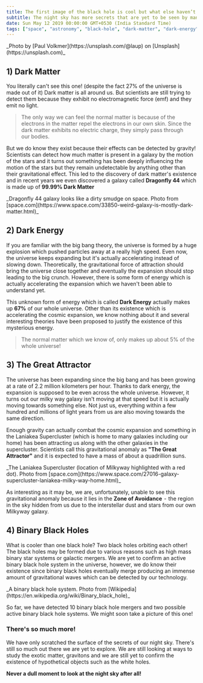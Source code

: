 ```yaml
---
title: The first image of the black hole is cool but what else haven’t we seen yet?
subtitle: The night sky has more secrets that are yet to be seen by mankind
date: Sun May 12 2019 00:00:00 GMT+0530 (India Standard Time)
tags: ["space", "astronomy", "black-hole", "dark-matter", "dark-energy"]
---
```



<PostImage src="/black-hole/night-sky.webp" alt="night-sky">
  _Photo by [Paul Volkmer](https://unsplash.com/@laup) on
  [Unsplash](https://unsplash.com)_
</PostImage>

## 1) Dark Matter

You literally can't see this one! (despite the fact 27% of the universe is made out of it) Dark matter is all around us. But scientists are still trying to detect them because they exhibit no electromagnetic force (emf) and they emit no light.

> The only way we can feel the normal matter is because of the electrons in the matter repel the electrons in our own skin. Since the dark matter exhibits no electric charge, they simply pass through our bodies.

But we do know they exist because their effects can be detected by gravity! Scientists can detect how much matter is present in a galaxy by the motion of the stars and it turns out something has been deeply influencing the motion of the stars but they remain undetectable by anything other than their gravitational effect. This led to the discovery of dark matter's existence and in recent years we even discovered a galaxy called **Dragonfly 44** which is made up of **99.99% Dark Matter**

<PostImage src="/black-hole/dragonfly.webp" alt="dragonfly-44">
  _Dragonfly 44 galaxy looks like a dirty smudge on space. Photo from
  [space.com](https://www.space.com/33850-weird-galaxy-is-mostly-dark-matter.html)_
</PostImage>

## 2) Dark Energy

If you are familiar with the big bang theory, the universe is formed by a huge explosion which pushed particles away at a really high speed. Even now, the universe keeps expanding but it's actually accelerating instead of slowing down. Theoretically, the gravitational force of attraction should bring the universe close together and eventually the expansion should stop leading to the big crunch. However, there is some form of energy which is actually accelerating the expansion which we haven't been able to understand yet.

This unknown form of energy which is called **Dark Energy** actually makes up **67%** of our whole universe. Other than its existence which is accelerating the cosmic expansion, we know nothing about it and several interesting theories have been proposed to justify the existence of this mysterious energy.

> The normal matter which we know of, only makes up about 5% of the whole universe!

## 3) The Great Attractor

The universe has been expanding since the big bang and has been growing at a rate of 2.2 million kilometers per hour. Thanks to dark energy, the expansion is supposed to be even across the whole universe. However, it turns out our milky way galaxy isn't moving at that speed but it is actually moving towards something else. Not just us, everything within a few hundred and millions of light years from us are also moving towards the same direction.

Enough gravity can actually combat the cosmic expansion and something in the Laniakea Supercluster (which is home to many galaxies including our home) has been attracting us along with the other galaxies in the supercluster. Scientists call this gravitational anomaly as **"The Great Attractor"** and it is expected to have a mass of about a quadrillion suns.

<PostImage src="/black-hole/super-cluster.webp" alt="super-cluster">
  _The Laniakea Supercluster (location of Milkyway highlighted with a red dot).
  Photo from
  [space.com](https://www.space.com/27016-galaxy-supercluster-laniakea-milky-way-home.html)_
</PostImage>

As interesting as it may be, we are, unfortunately, unable to see this gravitational anomaly because it lies in the **Zone of Avoidance**  -  the region in the sky hidden from us due to the interstellar dust and stars from our own Milkyway galaxy.

## 4) Binary Black Holes

What is cooler than one black hole? Two black holes orbiting each other! The black holes may be formed due to various reasons such as high mass binary star systems or galactic mergers. We are yet to confirm an active binary black hole system in the universe, however, we do know their existence since binary black holes eventually merge producing an immense amount of gravitational waves which can be detected by our technology.

<PostImage src="/black-hole/binary-black-hole.webp" alt="binary-black-hole">
  _A binary black hole system. Photo from
  [Wikipedia](https://en.wikipedia.org/wiki/Binary_black_hole)_
</PostImage>

So far, we have detected 10 binary black hole mergers and two possible active binary black hole systems. We might soon take a picture of this one!

### There's so much more!

We have only scratched the surface of the secrets of our night sky. There's still so much out there we are yet to explore. We are still looking at ways to study the exotic matter, gravitons and we are still yet to confirm the existence of hypothetical objects such as the white holes.

**Never a dull moment to look at the night sky after all!**

